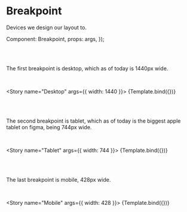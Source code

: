 

<Meta title="Style Guide/Breakpoint" component={Breakpoint}/>

# Breakpoint
Devices we design our layout to.

  Component: Breakpoint,
  props: args,
});

<br />
<br />

The first breakpoint is desktop, which as of today is 1440px wide.

<br />

<Story name="Desktop" args={{ width: 1440 }}>
  {Template.bind({})}
</Story>

<br />
<br />

The second breakpoint is tablet, which as of today is the biggest apple tablet on figma, being 744px wide.

<br />

<Story name="Tablet" args={{ width: 744 }}>
  {Template.bind({})}
</Story>

<br />
<br />

The last breakpoint is mobile, 428px wide.

<br />

<Story name="Mobile" args={{ width: 428 }}>
  {Template.bind({})}
</Story>

<br />
